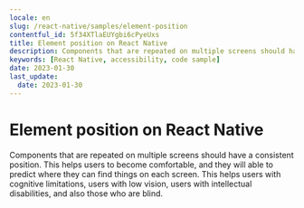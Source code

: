 ```yaml
---
locale: en
slug: /react-native/samples/element-position
contentful_id: 5f34XTlaEUYgbi6cPyeUxs
title: Element position on React Native
description: Components that are repeated on multiple screens should have a consistent position.
keywords: [React Native, accessibility, code sample]
date: 2023-01-30
last_update:
  date: 2023-01-30
---
```


# Element position on React Native

Components that are repeated on multiple screens should have a consistent position. This helps users to become comfortable, and they will able to predict where they can find things on each screen. This helps users with cognitive limitations, users with low vision, users with intellectual disabilities, and also those who are blind.

<CodeSample id="element-position" platform="react-native" locale="en"/>
